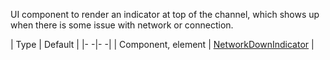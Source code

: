 UI component to render an indicator at top of the channel, which shows up when there is some issue with network or connection.

| Type | Default |
|- -|- -|
| Component, element | [NetworkDownIndicator](#) |
